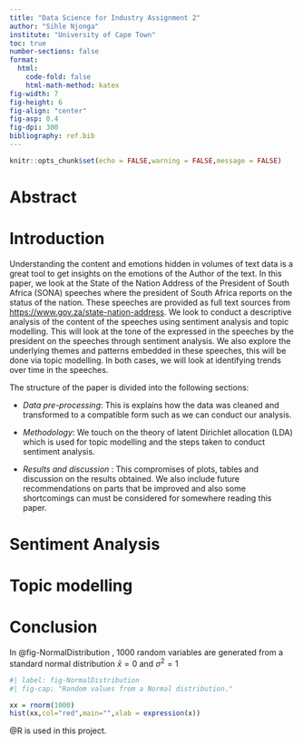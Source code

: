 ```yaml
---
title: "Data Science for Industry Assignment 2"
author: "Sihle Njonga"
institute: "University of Cape Town"
toc: true
number-sections: false
format:
  html: 
    code-fold: false
    html-math-method: katex
fig-width: 7
fig-height: 6
fig-align: "center"
fig-asp: 0.4
fig-dpi: 300
bibliography: ref.bib
---
```


```r
knitr::opts_chunk$set(echo = FALSE,warning = FALSE,message = FALSE)
```

# Abstract

# Introduction

Understanding the content and emotions hidden in volumes of text data is a great tool to get insights on the emotions of the Author of the text. In this paper, we look at the State of the Nation Address of the President of South Africa (SONA) speeches where the president of South Africa reports on the status of the nation. These speeches are provided as full text sources from <https://www.gov.za/state-nation-address>. We look to conduct a descriptive analysis of the content of the speeches using sentiment analysis and topic modelling. This will look at the tone of the expressed in the speeches by the president on the speeches through sentiment analysis. We also explore the underlying themes and patterns embedded in these speeches, this will be done via topic modelling. In both cases, we will look at identifying trends over time in the speeches.

The structure of the paper is divided into the following sections:

-   *Data pre-processing*: This is explains how the data was cleaned and transformed to a compatible form such as we can conduct our analysis.

-   *Methodology*: We touch on the theory of latent Dirichlet allocation (LDA) which is used for topic modelling and the steps taken to conduct sentiment analysis.

-   *Results and discussion* : This compromises of plots, tables and discussion on the results obtained. We also include future recommendations on parts that be improved and also some shortcomings can must be considered for somewhere reading this paper.

# Sentiment Analysis

# Topic modelling

# Conclusion

In @fig-NormalDistribution , 1000 random variables are generated from a standard normal distribution $\bar{x}= 0$ and $\sigma^2=1$

```r
#| label: fig-NormalDistribution
#| fig-cap: "Random values from a Normal distribution."

xx = rnorm(1000)
hist(xx,col="red",main="",xlab = expression(x))
```

@R is used in this project.
